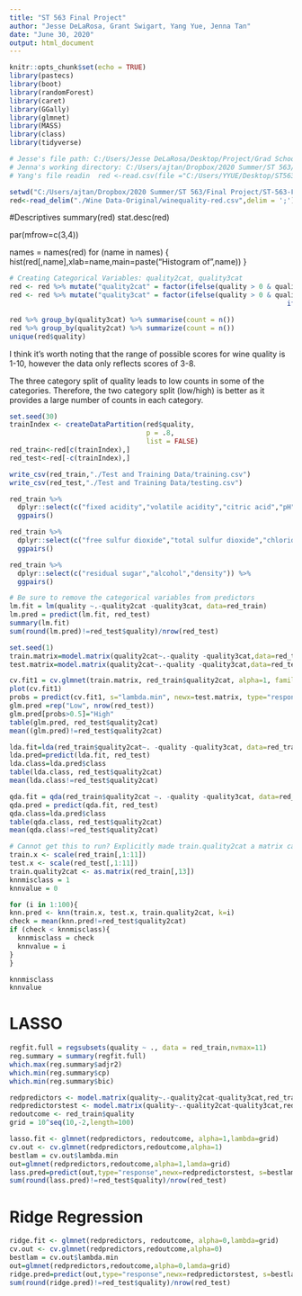 ---
title: "ST 563 Final Project"
author: "Jesse DeLaRosa, Grant Swigart, Yang Yue, Jenna Tan"
date: "June 30, 2020"
output: html_document
---

```{r Setup, include=FALSE, message=FALSE, warning=FALSE}
knitr::opts_chunk$set(echo = TRUE)
library(pastecs)
library(boot)
library(randomForest)
library(caret)
library(GGally)
library(glmnet)
library(MASS)
library(class)
library(tidyverse)

```

```{r Fileread, include=FALSE, message=FALSE, warning=FALSE}
# Jesse's file path: C:/Users/Jesse DeLaRosa/Desktop/Project/Grad School/ST 563 Statistical Learning/Final Project/winequality-red.csv
# Jenna's working directory: C:/Users/ajtan/Dropbox/2020 Summer/ST 563/Final Project/ST-563-Final-Project
# Yang's file readin  red <-read.csv(file ="C:/Users/YYUE/Desktop/ST563/Project/winequality-red.csv", header = TRUE, sep = ";")

setwd("C:/Users/ajtan/Dropbox/2020 Summer/ST 563/Final Project/ST-563-Final-Project")
red<-read_delim("./Wine Data-Original/winequality-red.csv",delim = ';')
```
#Descriptives
summary(red)
stat.desc(red)

par(mfrow=c(3,4))

names = names(red)
for (name in names) {
hist(red[,name],xlab=name,main=paste("Histogram of",name))
}


```{r Categorization, include = TRUE}
# Creating Categorical Variables: quality2cat, quality3cat
red <- red %>% mutate("quality2cat" = factor(ifelse(quality > 0 & quality <= 5, "Low", "High")))
red <- red %>% mutate("quality3cat" = factor(ifelse(quality > 0 & quality <=3, "Low",
                                                                     ifelse(quality > 3 & quality <= 7, "Mid", "High"))))

red %>% group_by(quality3cat) %>% summarise(count = n())
red %>% group_by(quality2cat) %>% summarize(count = n())
unique(red$quality)
```

I think it's worth noting that the range of possible scores for wine quality is 1-10, however the data only reflects scores of 3-8.

The three category split of quality leads to low counts in some of the categories. Therefore, the two category split (low/high) is better as it provides a large number of counts in each category.

```{r Splitting, message=FALSE}
set.seed(30)
trainIndex <- createDataPartition(red$quality,
                                  p = .8, 
                                  list = FALSE)
red_train<-red[c(trainIndex),]
red_test<-red[-c(trainIndex),]

write_csv(red_train,"./Test and Training Data/training.csv")
write_csv(red_test,"./Test and Training Data/testing.csv")
```

```{r Plots}
red_train %>% 
  dplyr::select(c("fixed acidity","volatile acidity","citric acid","pH","quality")) %>%
  ggpairs()

red_train %>% 
  dplyr::select(c("free sulfur dioxide","total sulfur dioxide","chlorides","sulphates","quality")) %>%
  ggpairs()

red_train %>% 
  dplyr::select(c("residual sugar","alcohol","density")) %>%
  ggpairs()
```

```{r LinearReg}
# Be sure to remove the categorical variables from predictors
lm.fit = lm(quality ~.-quality2cat -quality3cat, data=red_train)
lm.pred = predict(lm.fit, red_test)
summary(lm.fit)
sum(round(lm.pred)!=red_test$quality)/nrow(red_test)
```

```{r LogisticReg}
set.seed(1)
train.matrix=model.matrix(quality2cat~.-quality -quality3cat,data=red_train)[,-1]
test.matrix=model.matrix(quality2cat~.-quality -quality3cat,data=red_test)[,-1]
```

```{r Lasso}
cv.fit1 = cv.glmnet(train.matrix, red_train$quality2cat, alpha=1, family="binomial", type.measure = "class",nfolds=10)
plot(cv.fit1)
probs = predict(cv.fit1, s="lambda.min", newx=test.matrix, type="response")
glm.pred =rep("Low", nrow(red_test))
glm.pred[probs>0.5]="High"
table(glm.pred, red_test$quality2cat)
mean((glm.pred)!=red_test$quality2cat)
```

```{r LDA}
lda.fit=lda(red_train$quality2cat~. -quality -quality3cat, data=red_train)
lda.pred=predict(lda.fit, red_test)
lda.class=lda.pred$class
table(lda.class, red_test$quality2cat)
mean(lda.class!=red_test$quality2cat)
```

```{r QDA}
qda.fit = qda(red_train$quality2cat ~. -quality -quality3cat, data=red_train)
qda.pred = predict(qda.fit, red_test)
qda.class=lda.pred$class
table(qda.class, red_test$quality2cat)
mean(qda.class!=red_test$quality2cat)
```

```{r KNN}
# Cannot get this to run? Explicitly made train.quality2cat a matrix caused code to run.
train.x <- scale(red_train[,1:11])
test.x <- scale(red_test[,1:11])
train.quality2cat <- as.matrix(red_train[,13])
knnmisclass = 1
knnvalue = 0

for (i in 1:100){
knn.pred <- knn(train.x, test.x, train.quality2cat, k=i)
check = mean(knn.pred!=red_test$quality2cat)
if (check < knnmisclass){
  knnmisclass = check
  knnvalue = i
}
}

knnmisclass
knnvalue
```
# LASSO

```{r lasso, include = TRUE}
regfit.full = regsubsets(quality ~ ., data = red_train,nvmax=11)
reg.summary = summary(regfit.full)
which.max(reg.summary$adjr2)
which.min(reg.summary$cp)
which.min(reg.summary$bic)

redpredictors <- model.matrix(quality~.-quality2cat-quality3cat,red_train)[,-1]
redpredictorstest <- model.matrix(quality~.-quality2cat-quality3cat,red_test)[,-1]
redoutcome <- red_train$quality
grid = 10^seq(10,-2,length=100)

lasso.fit <- glmnet(redpredictors, redoutcome, alpha=1,lambda=grid)
cv.out <- cv.glmnet(redpredictors,redoutcome,alpha=1)
bestlam = cv.out$lambda.min
out=glmnet(redpredictors,redoutcome,alpha=1,lamda=grid)
lass.pred=predict(out,type="response",newx=redpredictorstest, s=bestlam)
sum(round(lass.pred)!=red_test$quality)/nrow(red_test)
```
# Ridge Regression

```{r ridge, include = TRUE}
ridge.fit <- glmnet(redpredictors, redoutcome, alpha=0,lambda=grid)
cv.out <- cv.glmnet(redpredictors,redoutcome,alpha=0)
bestlam = cv.out$lambda.min
out=glmnet(redpredictors,redoutcome,alpha=0,lamda=grid)
ridge.pred=predict(out,type="response",newx=redpredictorstest, s=bestlam)
sum(round(ridge.pred)!=red_test$quality)/nrow(red_test)
```
